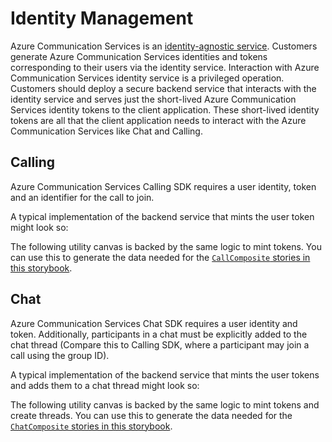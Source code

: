 

<Meta id="identitymanagement" title="Identity Managemment" />

# Identity Management

Azure Communication Services is an [identity-agnostic service][doc-acs-identities].
Customers generate Azure Communication Services identities and tokens corresponding to their users via the identity
service. Interaction with Azure Communication Services identity service is a privileged operation. Customers should
deploy a secure backend service that interacts with the identity service and serves just the short-lived Azure
Communication Services identity tokens to the client application. These short-lived identity tokens are all that the
client application needs to interact with the Azure Communication Services like Chat and Calling.

[doc-acs-identities]: https://docs.microsoft.com/en-us/azure/communication-services/concepts/identity-model

## Calling

Azure Communication Services Calling SDK requires a user identity, token and an identifier for the call to join.

A typical implementation of the backend service that mints the user token might look so:

<Source code={CallBackendText} />

The following utility canvas is backed by the same logic to mint tokens. You can use this to generate the data needed for
the [`CallComposite` stories in this storybook](/?path=/story/composites-call--basic-example).

<Canvas withSource="none">
  <Story story={stories.CallBackend} />
</Canvas>

## Chat

Azure Communication Services Chat SDK requires a user identity and token. Additionally, participants in a chat must be explicitly
added to the chat thread (Compare this to Calling SDK, where a participant may join a call using the group ID).

A typical implementation of the backend service that mints the user tokens and adds them to a chat thread might look so:

<Source code={ChatBackendText} />

The following utility canvas is backed by the same logic to mint tokens and create threads. You can use this to generate the
data needed for the [`ChatComposite` stories in this storybook](/?path=/docs/composites-chat--basic-example).

<Canvas withSource="none">
  <Story story={stories.ChatBackend} />
</Canvas>
